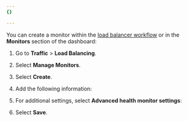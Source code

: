 ```yaml
---
{}

---
```



You can create a monitor within the [load balancer workflow](/load-balancing/load-balancers/create-load-balancer/) or in the **Monitors** section of the dashboard:

1. Go to **Traffic** > **Load Balancing**.

2. Select **Manage Monitors**.

3. Select **Create**.

4. Add the following information: <Render file="monitor-settings-basic" product="load-balancing" />

5. For additional settings, select **Advanced health monitor settings**: <Render file="monitor-settings-advanced" product="load-balancing" />

6. Select **Save**.

<Render file="monitor-settings-consecutive" product="load-balancing" />
